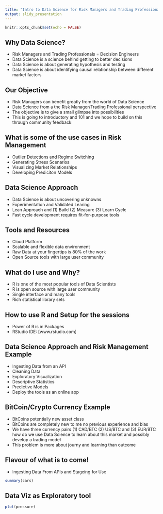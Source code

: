 ```yaml
---
title: "Intro to Data Science for Risk Managers and Trading Professionals"
output: slidy_presentation
---
```


```r
knitr::opts_chunk$set(echo = FALSE)
```

## Why Data Science?

- Risk Managers and Trading Professionals = Decision Engineers
- Data Science is a science behind getting to better decisions
- Data Science is about generating hypothesis and testing
- Data Science is about identifying causal relationship between different market factors

## Our Objective

- Risk Managers can benefit greatly from the world of Data Science
- Data Science from a the Risk Manager/Trading Professional perspective
- The objective is to give a small glimpse into possibilities 
- This is going to introductory and 101 and we hope to build on this through community feedback

## What is some of the use cases in Risk Management

- Outlier Detections and Regime Switching
- Generating Stress Scenarios
- Visualizing Market Relationships
- Developing Prediciton Models

## Data Science Approach 

- Data Science is about uncovering unknowns
- Experimentation and Validated Learing
- Lean Approach and (1) Build (2) Measure (3) Learn Cycle
- Fast cycle development requires fit-for-purpose tools

## Tools and Resources

- Cloud Platform
- Scalable and flexible data environment
- Raw Data at your fingertips is 80% of the work
- Open Source tools with large user community

## What do I use and Why?

- R is one of the most popular tools of Data Scientists
- R is open source with large user community
- Single interface and many tools
- Rich statistical library sets

## How to use R and Setup for the sessions

- Power of R is in Packages
- RStudio IDE: [www.rstudio.com]

## Data Science Approach and Risk Management Example

- Ingesting Data from an API 
- Cleaning Data 
- Exploratory Visualization
- Descriptive Statistics 
- Predictive Models 
- Deploy the tools as an online app

## BitCoin/Crypto Currency Example

- BitCoins potentially new asset class 
- BitCoins are completely new to me no previous experience and bias
- We have three currency pairs (1) CAD/BTC (2) US/BTC and (3) EUR/BTC how do we use Data Science to learn about this market and possibly develop a trading model
- This problem is more about journy and learning than outcome


## Flavour of what is to come!

- Ingesting Data From APIs and Stageing for Use
```r
summary(cars)
```

## Data Viz as Exploratory tool

```r
plot(pressure)
```

